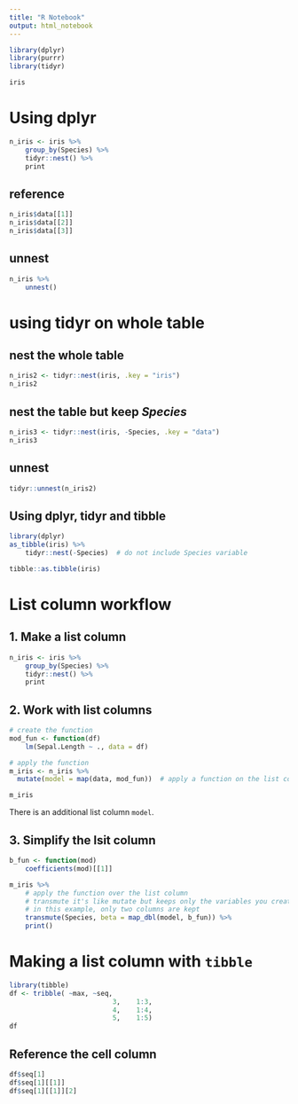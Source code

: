 ```yaml
---
title: "R Notebook"
output: html_notebook
---
```


```r
library(dplyr)
library(purrr)
library(tidyr)
```


```r
iris
```

# Using dplyr

```r
n_iris <- iris %>% 
    group_by(Species) %>% 
    tidyr::nest() %>% 
    print
```


## reference
```r
n_iris$data[[1]]
n_iris$data[[2]]
n_iris$data[[3]]
```


## unnest

```r
n_iris %>% 
    unnest()
```



# using tidyr on whole table

## nest the whole table

```r
n_iris2 <- tidyr::nest(iris, .key = "iris")
n_iris2
```

## nest the table but keep *Species*

```r
n_iris3 <- tidyr::nest(iris, -Species, .key = "data")
n_iris3
```



## unnest

```r
tidyr::unnest(n_iris2)
```

## Using dplyr, tidyr and tibble

```r
library(dplyr)
as_tibble(iris) %>% 
    tidyr::nest(-Species)  # do not include Species variable
```

```r
tibble::as.tibble(iris)
```


# List column workflow

## 1. Make a list column

```r
n_iris <- iris %>% 
    group_by(Species) %>% 
    tidyr::nest() %>% 
    print
```

## 2. Work with list columns

```r
# create the function
mod_fun <- function(df)  
    lm(Sepal.Length ~ ., data = df) 

# apply the function
m_iris <- n_iris %>% 
  mutate(model = map(data, mod_fun))  # apply a function on the list column

m_iris
```

There is an additional list column `model`.

## 3. Simplify the lsit column

```r
b_fun <- function(mod)  
    coefficients(mod)[[1]]

m_iris %>% 
    # apply the function over the list column
    # transmute it's like mutate but keeps only the variables you create
    # in this example, only two columns are kept
    transmute(Species, beta = map_dbl(model, b_fun)) %>%  
    print()
```


# Making a list column with `tibble`

```r
library(tibble)
df <- tribble( ~max, ~seq, 
                          3,    1:3, 
                          4,    1:4, 
                          5,    1:5)
df
```

## Reference the cell column
```r
df$seq[1]
df$seq[1][[1]]
df$seq[1][[1]][2]
```







